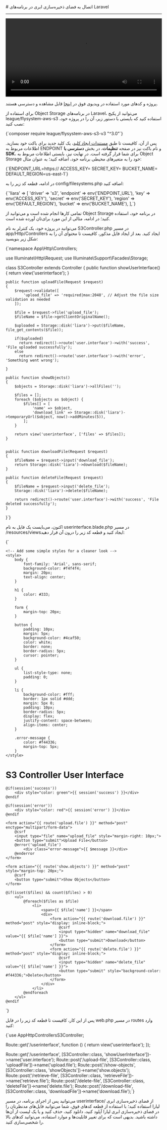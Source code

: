 
<Layout>
# اتصال به فضای ذخیره‌سازی ابری در برنامه‌های Laravel
<hr className="mb-2" />

<video
  src="https://files.liara.ir/liara/laravel/laravel-object-storage.mp4"
  controls="controls"
  className="block w-full"
  width="100%"
/>

<div className="h-2" />
<Alert variant="success">
<p>
پروژه و کدهای مورد استفاده در ویدیوی فوق در <a href="https://github.com/liara-cloud/laravel-getting-started/tree/object-storage" className="blue-link">اینجا</a> قابل مشاهده و دسترسی هستند.
</p>
</Alert>

برای استفاده از Object Storage در برنامه‌های Laravel، می‌توانید از 
پکیج <Important>league/flysystem-aws-s3</Important> استفاده کنید که بایستی با دستور زیر، آن را در پروژه خود، نصب کنید:

<div className="h-2" />
<div dir='ltr'>
    <Highlight className="bash">
        {`composer require league/flysystem-aws-s3-v3 "^3.0"`}
    </Highlight>
</div>
<div className="h-2" />

پس از آن، کافیست تا طبق <a href="../create-key" className="blue-link">مستندات ایجاد کلید</a>، یک کلید جدید برای باکت خود بسازید.
اطلاعات مربوط به ENDPOINT و نام باکت نیز در صفحه **تنظیمات**، در بخش **دسترسی با SDK**، 
برای شما قرار گرفته است.
در نهایت نیز، بایستی 
اطلاعات مربوط به Object Storage خود را 
به متغیرهای محیطی برنامه خود، اضافه کنید؛ به عنوان مثال:

<div className="h-2" />
<div dir='ltr'>
    <Highlight className="bash">
        {`ENDPOINT_URL=https://<Endpoint>
ACCESS_KEY=<Access Key>
SECRET_KEY=<Secret Key>
BUCKET_NAME=<Bucket Name>
DEFAULT_REGION=us-east-1`}
    </Highlight>
</div>
<div className="h-2" />

در ادامه، قطعه کد زیر را به <Important>config/filesystems.php</Important> اضافه کنید:
<div className="h-2" />
<div dir='ltr'>
    <Highlight className="php">
        {`'liara' => [
    'driver' => 's3',
    'endpoint' => env('ENDPOINT_URL'),
    'key' => env('ACCESS_KEY'),
    'secret' => env('SECRET_KEY'),
    'region' => env('DEFAULT_REGION'),
    'bucket' => env('BUCKET_NAME'),
],`}
    </Highlight>
</div>
<div className="h-2" />


تمامی کارها انجام شده است و می‌توانید از Object Storage در برنامه خود، استفاده کنید؛
در ادامه، مثالی از این مورد برای‌تان آورده شده است.
<div className="h-2" />

می‌توانید در پروژه خود، یک کنترلر به نام <Important>S3Controller.php</Important> در مسیر <Important>app/Http/Controllers</Important> ایجاد کنید. بعد از ایجاد فایل مذکور، کافیست تا محتوای آن را به شکل زیر بنویسید:
<div className="h-2" />
<div dir='ltr'>
    <Highlight className="php">
        {`<?php

namespace App\\Http\\Controllers;

use Illuminate\\Http\\Request;
use Illuminate\\Support\\Facades\\Storage;

class S3Controller extends Controller
{
    public function showUserInterface()
    {
        return view('userinterface');
    }

    public function uploadFile(Request $request)
    {
        $request->validate([
            'upload_file' => 'required|max:2048', // Adjust the file size validation as needed
        ]);

        $file = $request->file('upload_file');
        $fileName = $file->getClientOriginalName();

        $uploaded = Storage::disk('liara')->put($fileName, file_get_contents($file));

        if($uploaded)
          return redirect()->route('user.interface')->with('success', 'File uploaded successfully');
        else
          return redirect()->route('user.interface')->with('error', 'Something went wrong');

    }

    public function showObjects()
    {
        $objects = Storage::disk('liara')->allFiles('');
    
        $files = [];
        foreach ($objects as $object) {
            $files[] = [
                'name' => $object,
                'download_link' => Storage::disk('liara')->temporaryUrl($object, now()->addMinutes(5)),
            ];
        }
    
        return view('userinterface', ['files' => $files]);
    }
    

    public function downloadFile(Request $request)
    {
        $fileName = $request->input('download_file');
        return Storage::disk('liara')->download($fileName);
    }

    public function deleteFile(Request $request)
    {
        $fileName = $request->input('delete_file');
        Storage::disk('liara')->delete($fileName);
        
        return redirect()->route('user.interface')->with('success', 'File deleted successfully');
    }
}`}
    </Highlight>
</div>
<div className="h-2" />

اکنون، می‌بایست یک فایل به نام <Important>userinterface.blade.php</Important> در مسیر <Important>/resources/views</Important>ایجاد کنید و قطعه کد زیر را درون آن قرار دهید:

<div className="h-2" />
<div dir='ltr'>
    <Highlight className="php">
        {`<!DOCTYPE html>
<html lang="en">
<head>
    <meta charset="UTF-8">
    <meta name="viewport" content="width=device-width, initial-scale=1.0">
    <title>S3 Controller User Interface</title>

    <!-- Add some simple styles for a cleaner look -->
    <style>
        body {
            font-family: 'Arial', sans-serif;
            background-color: #f4f4f4;
            margin: 20px;
            text-align: center;
        }

        h1 {
            color: #333;
        }

        form {
            margin-top: 20px;
        }

        button {
            padding: 10px;
            margin: 5px;
            background-color: #4caf50;
            color: white;
            border: none;
            border-radius: 5px;
            cursor: pointer;
        }

        ul {
            list-style-type: none;
            padding: 0;
        }

        li {
            background-color: #fff;
            border: 1px solid #ddd;
            margin: 5px 0;
            padding: 10px;
            border-radius: 5px;
            display: flex;
            justify-content: space-between;
            align-items: center;
        }

        .error-message {
            color: #f44336;
            margin-top: 5px;
        }
    </style>
</head>
<body>
    <h1>S3 Controller User Interface</h1>

    @if(session('success'))
        <div style="color: green">{{ session('success') }}</div>
    @endif

    @if(session('error'))
        <div style="color: red">{{ session('error') }}</div>
    @endif

    <form action="{{ route('upload.file') }}" method="post" enctype="multipart/form-data">
        @csrf
        <input type="file" name="upload_file" style="margin-right: 10px;">
        <button type="submit">Upload File</button>
        @error('upload_file')
            <div class="error-message">{{ $message }}</div>
        @enderror
    </form>

    <form action="{{ route('show.objects') }}" method="post" style="margin-top: 20px;">
        @csrf
        <button type="submit">Show Objects</button>
    </form>

    @if(isset($files) && count($files) > 0)
        <ul>
            @foreach($files as $file)
                <li>
                    <span>{{ $file['name'] }}</span>
                    <div>
                        <form action="{{ route('download.file') }}" method="post" style="display: inline-block;">
                            @csrf
                            <input type="hidden" name="download_file" value="{{ $file['name'] }}">
                            <button type="submit">Download</button>
                        </form>
                        <form action="{{ route('delete.file') }}" method="post" style="display: inline-block;">
                            @csrf
                            <input type="hidden" name="delete_file" value="{{ $file['name'] }}">
                            <button type="submit" style="background-color: #f44336;">Delete</button>
                        </form>
                    </div>
                </li>
            @endforeach
        </ul>
    @endif
</body>
</html>`}
    </Highlight>
</div>
<div className="h-2" />

پس از این کار، کافیست تا قطعه کد زیر را در فایل <Important>web.php</Important> در مسیر <Important>routes</Important> وارد کنید:


<div className="h-2" />
<div dir='ltr'>
    <Highlight className="php">
        {`use AppHttpControllersS3Controller;

Route::get('/userinterface', function () {
    return view('userinterface');
});

Route::get('/userinterface', [S3Controller::class, 'showUserInterface'])->name('user.interface');
Route::post('/upload-file', [S3Controller::class, 'uploadFile'])->name('upload.file');
Route::post('/show-objects', [S3Controller::class, 'showObjects'])->name('show.objects');
Route::post('/retrieve-file', [S3Controller::class, 'retrieveFile'])->name('retrieve.file');
Route::post('/delete-file', [S3Controller::class, 'deleteFile'])->name('delete.file');
Route::post('/download-file', [S3Controller::class, 'downloadFile'])->name('download.file');`}
    </Highlight>
</div>
<div className="h-2" />
می‌توانید پس از اجرای برنامه، در مسیر <Important>userinterface/</Important> از فضای ذخیره‌سازی ابری لیارا استفاده کنید؛ با استفاده از قطعه کدهای فوق، شما می‌توانید فایل‌های مدنظرتان را در فضای ذخیره‌سازی ابری لیارا آپلود کنید، دانلود کنید، حذف کنید و یا یک لیست از آن‌ها داشته باشید. بدیهی است که برای تغییر قابلیت‌ها و موارد استفاده، می‌توانید کدهای بالا را شخصی‌سازی کنید.

</Layout>